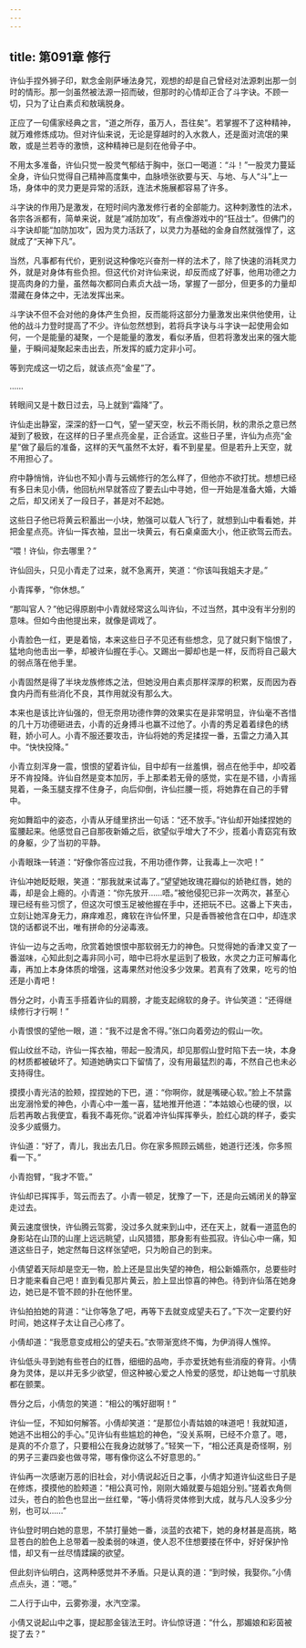 ```yaml
---
---
---
```

title: 第091章 修行
---





许仙手捏外狮子印，默念金刚萨埵法身咒，观想的却是自己曾经对法源刺出那一剑时的情形。那一剑虽然被法源一招而破，但那时的心情却正合了斗字诀。不顾一切，只为了让白素贞和敖璃脱身。

正应了一句儒家经典之言，“道之所存，虽万人，吾往矣”。若掌握不了这种精神，就万难修炼成功。但对许仙来说，无论是穿越时的入水救人，还是面对流氓的果敢，或是兰若寺的激愤，这种精神已是刻在他骨子中。

不用太多准备，许仙只觉一股灵气郁结于胸中，张口一喝道：“斗！”一股灵力蔓延全身，许仙只觉得自己精神高度集中，血脉喷张欲要与天、与地、与人“斗”上一场，身体中的灵力更是异常的活跃，连法术施展都容易了许多。

斗字诀的作用乃是激发，在短时间内激发修行者的全部能力。这种刺激性的法术，各宗各派都有，简单来说，就是“减防加攻”，有点像游戏中的“狂战士”。但佛门的斗字诀却能“加防加攻”，因为灵力活跃了，以灵力为基础的金身自然就强悍了，这就成了“天神下凡”。

当然，凡事都有代价，更别说这种像吃兴奋剂一样的法术了，除了快速的消耗灵力外，就是对身体有些负担。但这代价对许仙来说，却反而成了好事，他用功德之力提高肉身的力量，虽然每次都同白素贞大战一场，掌握了一部分，但更多的力量却潜藏在身体之中，无法发挥出来。

斗字诀不但不会对他的身体产生负担，反而能将这部分力量激发出来供他使用，让他的战斗力登时提高了不少。许仙忽然想到，若将兵字诀与斗字诀一起使用会如何，一个是能量的凝聚，一个是能量的激发，看似矛盾，但若将激发出来的强大能量，于瞬间凝聚起来击出去，所发挥的威力定非小可。

等到完成这一切之后，就该点亮“金星”了。

……

转眼间又是十数日过去，马上就到“霜降”了。

许仙走出静室，深深的舒一口气，望一望天空，秋云不雨长阴，秋的肃杀之意已然凝到了极致，在这样的日子里点亮金星，正合适宜。这些日子里，许仙为点亮“金星”做了最后的准备，这样的天气虽然不太好，看不到星星。但是若升上天空，就不用担心了。

府中静悄悄，许仙也不知小青与云嫣修行的怎么样了，但他亦不欲打扰。想想已经有多日未见小倩，他回杭州早就答应了要去山中寻她，但一开始是准备大婚，大婚之后，却又闭关了一段日子，甚是对不起她。

这些日子他已将黄云积蓄出一小块，勉强可以载人飞行了，就想到山中看看她，并把金星点亮。许仙一挥衣袖，显出一块黄云，有石桌桌面大小，他正欲驾云而去。

“喂！许仙，你去哪里？”

许仙回头，只见小青走了过来，就不急离开，笑道：“你该叫我姐夫才是。”

小青挥拳，“你休想。”

“那叫官人？”他记得原剧中小青就经常这么叫许仙，不过当然，其中没有半分别的意味。但如今由他提出来，就像是调戏了。

小青脸色一红，更是着恼，本来这些日子不见还有些想念，见了就只剩下恼恨了，猛地向他击出一拳，却被许仙握在手心。又踢出一脚却也是一样，反而将自己最大的弱点落在他手里。

小青固然是得了半块龙族修炼之法，但她没用白素贞那样深厚的积累，反而因为吞食内丹而有些消化不良，其作用就没有那么大。

本来也是该比许仙强的，但无奈用功德作弊的效果实在是非常明显，许仙毫不吝惜的几十万功德砸进去，小青的近身搏斗也赢不过他了。小青的秀足着着绿色的绣鞋，娇小可人。小青不服还要攻击，许仙将她的秀足揉捏一番，五雷之力涌入其中。“快快投降。”

小青立刻浑身一震，恨恨的望着许仙，目中却有一丝羞惧，弱点在他手中，却咬着牙不肯投降。许仙自然是变本加厉，手上那柔若无骨的感觉，实在是不错，小青摇晃着，一条玉腿支撑不住身子，向后仰倒，许仙拦腰一揽，将她靠在自己的手臂中。

宛如舞蹈中的姿态，小青从牙缝里挤出一句话：“还不放手。”许仙却开始揉捏她的蛮腰起来。他感觉自己自那夜新婚之后，欲望似乎增大了不少，揽着小青窈窕有致的身躯，少了当初的平静。

小青眼珠一转道：“好像你答应过我，不用功德作弊，让我毒上一次吧！”

许仙冲她眨眨眼，笑道：“那我就来试毒了。”望望她玫瑰花瓣似的娇艳红唇，她的毒，却是会上瘾的。小青道：“你先放开……唔。”被他侵犯已非一次两次，甚至心理已经有些习惯了，但这次可恨玉足被他握在手中，还把玩不已。这番上下夹击，立刻让她浑身无力，麻痒难忍，瘫软在许仙怀里，只是香唇被他含在口中，却连求饶的话都说不出，唯有拼命的分泌毒液。

许仙一边与之舌吻，欣赏着她恨恨中那软弱无力的神色。只觉得她的香津又变了一番滋味，心知此刻之毒非同小可，暗中已将水星运到了极致，水灵之力正可解毒化毒，再加上本身体质的增强，这毒果然对他没多少效果。若真有了效果，吃亏的怕还是小青吧！

唇分之时，小青玉手搭着许仙的肩膀，才能支起绵软的身子。许仙笑道：“还得继续修行才行啊！”

小青恨恨的望他一眼，道：“我不过是舍不得。”张口向着旁边的假山一吹。

假山纹丝不动，许仙一挥衣袖，带起一股清风，却见那假山登时陷下去一块，本身的材质都被破坏了。知道她确实口下留情了，没有用最猛烈的毒，不然自己也未必支持得住。

摸摸小青光洁的脸颊，捏捏她的下巴，道：“你啊你，就是嘴硬心软。”脸上不禁露出宠溺怜爱的神色，小青心中一羞一喜，猛地推开他道：“本姑娘心也硬的很，以后若再敢占我便宜，看我不毒死你。”说着冲许仙挥挥拳头，脸红心跳的样子，委实没多少威慑力。

许仙道：“好了，青儿，我出去几日。你在家多照顾云嫣些，她道行还浅，你多照看一下。”

小青抱臂，“我才不管。”

许仙却已挥挥手，驾云而去了。小青一顿足，犹豫了一下，还是向云嫣闭关的静室走过去。

黄云速度很快，许仙腾云驾雾，没过多久就来到山中，还在天上，就看一道蓝色的身影站在山顶的山崖上远远眺望，山风猎猎，那身影有些孤寂。许仙心中一痛，知道这些日子，她定然每日这样张望吧，只为盼自己的到来。

小倩望着天际却是空无一物，脸上还是显出失望的神色，相公新婚燕尔，总要些时日才能来看自己吧！直到看见那片黄云，脸上显出惊喜的神色。待到许仙落在她身边，她已是不管不顾的扑在他怀里。

许仙拍拍她的背道：“让你等急了吧，再等下去就变成望夫石了。”下次一定要约好时间，她这样子太让自己心疼了。

小倩却道：“我愿意变成相公的望夫石。”衣带渐宽终不悔，为伊消得人憔悴。

许仙低头寻到她有些苍白的红唇，细细的品吻，手亦爱抚她有些消瘦的脊背。小倩身为灵体，是以并无多少欲望，但这种被心爱之人怜爱的感觉，却让她每一寸肌肤都在颤栗。

唇分之后，小倩忽的笑道：“相公的嘴好甜啊！”

许仙一怔，不知如何解答。小倩却笑道：“是那位小青姑娘的味道吧！我就知道，她逃不出相公的手心。”见许仙有些尴尬的神色，“没关系啊，已经不介意了。嗯，是真的不介意了，只要相公在我身边就够了。”轻笑一下，“相公还真是奇怪啊，别的男子三妻四妾也做寻常，哪有像你这么不好意思的。”

许仙再一次感谢万恶的旧社会，对小倩说起近日之事，小倩才知道许仙这些日子是在修炼，摸摸他的脸颊道：“相公真可怜，刚刚大婚就要与姐姐分别。”搓着衣角侧过头，苍白的脸色也显出一丝红晕，“等小倩将灵体修到大成，就与凡人没多少分别，也可以……”

许仙登时明白她的意思，不禁打量她一番，淡蓝的衣裙下，她的身材甚是高挑，略显苍白的脸色上总带着一股柔弱的味道，使人忍不住想要搂在怀中，好好保护怜惜，却又有一丝尽情蹂躏的欲望。

但此刻许仙明白，这两种感觉并不矛盾。只是认真的道：“到时候，我娶你。”小倩点点头，道：“嗯。”

二人行于山中，云雾弥漫，水汽空濛。

小倩又说起山中之事，提起那金钹法王时。许仙惊讶道：“什么，那媚娘和彩茵被捉了去？”